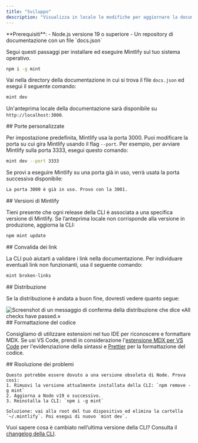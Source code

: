 ```yaml
---
title: "Sviluppo"
description: "Visualizza in locale le modifiche per aggiornare la documentazione"
---
```


<Info>
  **Prerequisiti**:
  - Node.js versione 19 o superiore
  - Un repository di documentazione con un file `docs.json`
</Info>

Segui questi passaggi per installare ed eseguire Mintlify sul tuo sistema operativo.

<Steps>
<Step title="Installa la CLI di Mintlify">

```bash
npm i -g mint
```
</Step>

<Step title="Anteprima in locale">

Vai nella directory della documentazione in cui si trova il file `docs.json` ed esegui il seguente comando:

```bash
mint dev
```

Un'anteprima locale della documentazione sarà disponibile su `http://localhost:3000`.

</Step>
</Steps>

<div id="custom-ports">
  ## Porte personalizzate
</div>

Per impostazione predefinita, Mintlify usa la porta 3000. Puoi modificare la porta su cui gira Mintlify usando il flag `--port`. Per esempio, per avviare Mintlify sulla porta 3333, esegui questo comando:

```bash
mint dev --port 3333
```

Se provi a eseguire Mintlify su una porta già in uso, verrà usata la porta successiva disponibile:

```md
La porta 3000 è già in uso. Provo con la 3001.
```


<div id="mintlify-versions">
  ## Versioni di Mintlify
</div>

Tieni presente che ogni release della CLI è associata a una specifica versione di Mintlify. Se l’anteprima locale non corrisponde alla versione in produzione, aggiorna la CLI:

```bash
npm mint update
```


<div id="validating-links">
  ## Convalida dei link
</div>

La CLI può aiutarti a validare i link nella documentazione. Per individuare eventuali link non funzionanti, usa il seguente comando:

```bash
mint broken-links
```


<div id="deployment">
  ## Distribuzione
</div>

Se la distribuzione è andata a buon fine, dovresti vedere quanto segue:

<Frame>
  <img src="/images/checks-passed.png" alt="Screenshot di un messaggio di conferma della distribuzione che dice «All checks have passed.»" style={{ borderRadius: '0.5rem' }} />
</Frame>

<div id="code-formatting">
  ## Formattazione del codice
</div>

Consigliamo di utilizzare estensioni nel tuo IDE per riconoscere e formattare MDX. Se usi VS Code, prendi in considerazione l'[estensione MDX per VS Code](https://marketplace.visualstudio.com/items?itemName=unifiedjs.vscode-mdx) per l'evidenziazione della sintassi e [Prettier](https://marketplace.visualstudio.com/items?itemName=esbenp.prettier-vscode) per la formattazione del codice.

<div id="troubleshooting">
  ## Risoluzione dei problemi
</div>

<AccordionGroup>
  <Accordion title="Errore: impossibile caricare il modulo &quot;sharp&quot; utilizzando il runtime darwin-arm64">

    Questo potrebbe essere dovuto a una versione obsoleta di Node. Prova così:
    1. Rimuovi la versione attualmente installata della CLI: `npm remove -g mint`
    2. Aggiorna a Node v19 o successivo.
    3. Reinstalla la CLI: `npm i -g mint`
  </Accordion>

  <Accordion title="Problema: errore sconosciuto">
  
    Soluzione: vai alla root del tuo dispositivo ed elimina la cartella `~/.mintlify`. Poi esegui di nuovo `mint dev`.
  </Accordion>
</AccordionGroup>

Vuoi sapere cosa è cambiato nell’ultima versione della CLI? Consulta il [changelog della CLI](https://www.npmjs.com/package/mintlify?activeTab=versions).